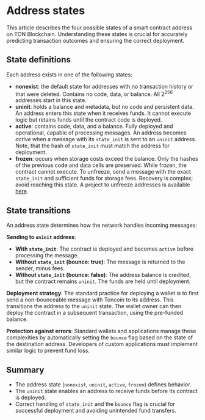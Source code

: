 
# Address states

This article describes the four possible states of a smart contract address on TON Blockchain.
Understanding these states is crucial for accurately predicting transaction outcomes and ensuring the correct deployment.

## State definitions

Each address exists in one of the following states:

-   **nonexist**: the default state for addresses with no transaction history or that were deleted. Contains no code, data, or balance. All 2<sup>256</sup> addresses start in this state.
-   **uninit**: holds a balance and metadata, but no code and persistent data. An address enters this state when it receives funds. It cannot execute logic but retains funds until the contract code is deployed.
-   **active**: contains code, data, and a balance. Fully deployed and operational, capable of processing messages. An address becomes _active_ when a message with its `state_init` is sent to an `uninit` address. Note, that the hash of `state_init` must match the address for deployment.
-   **frozen**: occurs when storage costs exceed the balance. Only the hashes of the previous code and data cells are preserved. While frozen, the contract cannot execute. To unfreeze, send a message with the exact `state_init` and sufficient funds for storage fees. Recovery is complex; avoid reaching this state. A project to unfreeze addresses is available [here](https://unfreezer.ton.org/).


## State transitions

An address state determines how the network handles incoming messages:

**Sending to `uninit` address**:
   -   **With `state_init`**: The contract is deployed and becomes `active` before processing the message.
   -   **Without `state_init` (bounce: true)**: The message is returned to the sender, minus&nbsp;fees.
   -   **Without `state_init` (bounce: false)**: The address balance is credited, but the contract remains `uninit`. The funds are held until deployment.

**Deployment strategy**: The standard practice for deploying a wallet is to first send a non-bounceable message with Toncoin to its address. This transitions the address to the `uninit` state. The wallet owner can then deploy the contract in a subsequent transaction, using the pre-funded balance.

**Protection against errors**: Standard wallets and applications manage these complexities by automatically setting the `bounce` flag based on the state of the destination address. Developers of custom applications must implement similar logic to prevent fund loss.

## Summary

-   The address state (`nonexist`, `uninit`, `active`, `frozen`) defines behavior.
-   The `uninit` state enables an address to receive funds before its contract is deployed.
-   Correct handling of `state_init` and the `bounce` flag is crucial for successful deployment and avoiding unintended fund transfers.

<Feedback />
